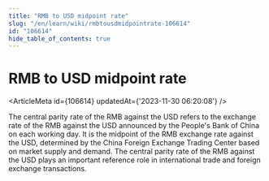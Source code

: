 ```yaml
---
title: "RMB to USD midpoint rate"
slug: "/en/learn/wiki/rmbtousdmidpointrate-106614"
id: "106614"
hide_table_of_contents: true
---
```



# RMB to USD midpoint rate

<ArticleMeta id={106614} updatedAt={'2023-11-30 06:20:08'} />
<div className='border-solid border-b border-t-0 my-4 border-[var(--ifm-color-gray-300)]' />

The central parity rate of the RMB against the USD refers to the exchange rate of the RMB against the USD announced by the People's Bank of China on each working day. It is the midpoint of the RMB exchange rate against the USD, determined by the China Foreign Exchange Trading Center based on market supply and demand. The central parity rate of the RMB against the USD plays an important reference role in international trade and foreign exchange transactions.
